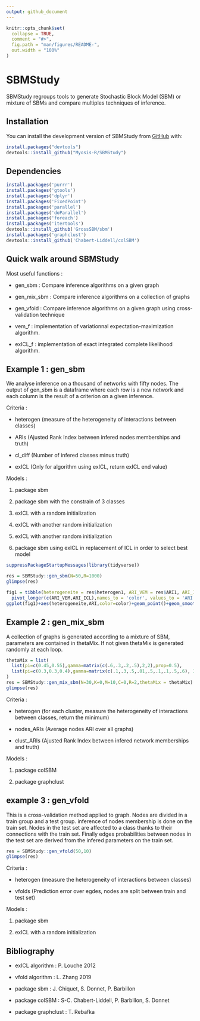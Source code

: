 ```yaml
---
output: github_document
---
```


```r
knitr::opts_chunk$set(
  collapse = TRUE,
  comment = "#>",
  fig.path = "man/figures/README-",
  out.width = "100%"
)
```

# SBMStudy

SBMStudy regroups tools to generate Stochastic Block Model (SBM) or mixture of SBMs and compare multiples techniques of inference.

## Installation

You can install the development version of SBMStudy from [GitHub](https://github.com/) with:

``` r
install.packages("devtools")
devtools::install_github("Myosis-R/SBMStudy")
```

## Dependencies

``` r
install.packages('purrr')
install.packages('gtools')
install.packages('dplyr')
install.packages('FixedPoint')
install.packages('parallel')
install.packages('doParallel')
install.packages('foreach')
install.packages('itertools')
devtools::install_github('GrossSBM/sbm')
install.packages('graphclust')
devtools::install_github('Chabert-Liddell/colSBM')
```

## Quick walk around SBMStudy

Most useful functions : 

-	gen_sbm : Compare inference algorithms on a given graph

-	gen_mix_sbm : Compare inference algorithms on a collection of graphs

-	gen_vfold : Compare inference algorithms on a given graph using cross-validation technique

-	vem_f : implementation of variationnal expectation-maximization algorithm. 

-	exICL_f : implementation of exact integrated complete likelihood algorithm. 
 

## Example 1 : gen_sbm

We analyse inference on a thousand of networks with fifty nodes. The output of gen_sbm is a dataframe where each row is a new network and each column is the result of a criterion on a given inference.

Criteria :

-	heterogen (measure of the heterogeneity of interactions between classes)

-	ARIs (Ajusted Rank Index between infered nodes memberships and truth)

-	cl_diff (Number of infered classes minus truth)

-	exICL (Only for algorithm using exICL, return exICL end value)
 
Models :

1.	package sbm

2.	package sbm with the constrain of 3 classes

3.	exICL with a random initialization

4.	exICL with another random initialization

5.	exICL with another random initialization

6. package sbm using exICL in replacement of ICL in order to select best model


```r
suppressPackageStartupMessages(library(tidyverse))

res = SBMStudy::gen_sbm(N=50,R=1000)
glimpse(res)
```

```r
fig1 = tibble(heterogeneite = res$heterogen1, ARI_VEM = res$ARI1, ARI_ICL = res$ARI3) %>%
  pivot_longer(c(ARI_VEM,ARI_ICL),names_to = 'color', values_to = 'ARI')
ggplot(fig1)+aes(heterogeneite,ARI,color=color)+geom_point()+geom_smooth()
```


## Example 2 : gen_mix_sbm

A collection of graphs is generated according to a mixture of SBM, parameters are contained in thetaMix. If not given thetaMix is generated randomly at each loop.

```r
thetaMix = list(
  list(pi=c(0.45,0.55),gamma=matrix(c(.6,.3,.2,.5),2,2),prop=0.5),
  list(pi=c(0.3,0.3,0.4),gamma=matrix(c(.1,.3,.5,.01,.5,.1,.1,.5,.6), 3,3),prop=0.5)
)
res = SBMStudy::gen_mix_sbm(N=30,K=0,M=10,C=0,R=2,thetaMix = thetaMix)
glimpse(res)
```

Criteria :

-	heterogen (for each cluster, measure the heterogeneity of interactions between classes, return the minimum)

-	nodes_ARIs (Average nodes ARI over all graphs)

-	clust_ARIs (Ajusted Rank Index between infered network memberships and truth)
 
Models :

1.	package colSBM

2.	package graphclust
 
## example 3 : gen_vfold

This is a cross-validation method applied to graph. Nodes are divided in a train group and a test group. inference of nodes membership is done on the train set. Nodes in the test set are affected to a class thanks to their connections with the train set. Finally edges probabilities between nodes in the test set are derived from the infered parameters on the train set.

```r
res = SBMStudy::gen_vfold(50,10)
glimpse(res)
```

Criteria :

-	heterogen (measure the heterogeneity of interactions between classes)

-	vfolds (Prediction error over egdes, nodes are split between train and test set)
 
Models :

1.	package sbm

2.	exICL with a random initialization

## Bibliography

-	exICL algorithm : P. Louche 2012

-	vfold algorithm : L. Zhang 2019

-	package sbm : J. Chiquet, S. Donnet, P. Barbillon

-	package colSBM : S-C. Chabert-Liddell, P. Barbillon, S. Donnet

-	package graphclust : T. Rebafka
